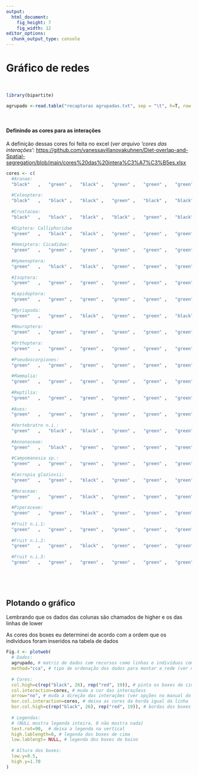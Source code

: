 ---
output: 
  html_document: 
    fig_height: 7
    fig_width: 12
editor_options: 
  chunk_output_type: console
---

# Gráfico de redes

\ 


```{r, results ='hide', warning=FALSE, message=FALSE}

library(bipartite)

agrupado <-read.table("recapturas agrupadas.txt", sep = "\t", h=T, row.names=1)

```

\ 


#### Definindo as cores para as interações

A definição dessas cores foi feita no excel (*ver arquivo 'cores das interações':*  <https://github.com/vanessavillanovakuhnen/Diet-overlap-and-Spatial-segregation/blob/main/cores%20das%20intera%C3%A7%C3%B5es.xlsx>

```{r}
cores <- c(
  #Aranae:
  "black"	,	"green"	,	"black"	,	"green"	,	"green"	,	"green"	,	"black"	,	"green"	,	"black"	,	"black"	,	"black"	,	"green"	,	"black"	,	"green"	,	"green"	,	"black"	,	"green"	,	"green"	,	"black"	,	"green"	,	"green"	,	"green"	,	"black"	,	"black"	,	"green"	,	"green"	,	"green"	,	"green"	,	"red"	,	"red"	,	"green"	,	"red"	,	"red"	,	"red"	,	"red"	,	"green"	,	"red"	,	"green"	,	"red"	,	"green"	,	"red"	,	"green"	,	"green"	,	"green"	,
  
  #Coleoptera:
  "black"	,	"black"	,	"black"	,	"green"	,	"black"	,	"black"	,	"black"	,	"black"	,	"black"	,	"black"	,	"black"	,	"black"	,	"green"	,	"green"	,	"black"	,	"green"	,	"black"	,	"black"	,	"black"	,	"black"	,	"green"	,	"green"	,	"black"	,	"black"	,	"green"	,	"green"	,	"red"	,	"red"	,	"red"	,	"red"	,	"red"	,	"red"	,	"red"	,	"red"	,	"red"	,	"red"	,	"red"	,	"red"	,	"green"	,	"red"	,	"red"	,	"green"	,	"red"	,	"red"	,
  
  #Crustacea:
  "black"	,	"black"	,	"black"	,	"black"	,	"green"	,	"black"	,	"green"	,	"green"	,	"black"	,	"black"	,	"black"	,	"black"	,	"black"	,	"green"	,	"black"	,	"green"	,	"green"	,	"black"	,	"black"	,	"black"	,	"green"	,	"green"	,	"black"	,	"black"	,	"green"	,	"green"	,	"green"	,	"green"	,	"green"	,	"green"	,	"green"	,	"green"	,	"red"	,	"red"	,	"green"	,	"green"	,	"green"	,	"green"	,	"green"	,	"green"	,	"green"	,	"green"	,	"green"	,	"green"	,
  
  #Diptera: Calliphoridae
  "green"	,	"black"	,	"black"	,	"green"	,	"green"	,	"green"	,	"green"	,	"green"	,	"green"	,	"green"	,	"green"	,	"green"	,	"green"	,	"green"	,	"green"	,	"green"	,	"green"	,	"green"	,	"green"	,	"green"	,	"green"	,	"green"	,	"green"	,	"green"	,	"green"	,	"green"	,	"green"	,	"green"	,	"green"	,	"green"	,	"green"	,	"green"	,	"green"	,	"green"	,	"green"	,	"green"	,	"green"	,	"green"	,	"green"	,	"green"	,	"green"	,	"green"	,	"green"	,	"green"	,
  
  #Hemiptera: Cicadidae:
  "green"	,	"green"	,	"green"	,	"green"	,	"green"	,	"green"	,	"green"	,	"green"	,	"green"	,	"green"	,	"black"	,	"green"	,	"green"	,	"green"	,	"green"	,	"green"	,	"green"	,	"green"	,	"green"	,	"green"	,	"green"	,	"green"	,	"green"	,	"green"	,	"green"	,	"green"	,	"green"	,	"red"	,	"green"	,	"green"	,	"green"	,	"green"	,	"green"	,	"green"	,	"green"	,	"green"	,	"green"	,	"green"	,	"green"	,	"green"	,	"green"	,	"green"	,	"green"	,	"green"	,
  
  #Hymenoptera:
  "green"	,	"black"	,	"black"	,	"green"	,	"green"	,	"green"	,	"black"	,	"black"	,	"black"	,	"black"	,	"black"	,	"black"	,	"black"	,	"green"	,	"green"	,	"green"	,	"black"	,	"black"	,	"black"	,	"green"	,	"black"	,	"green"	,	"black"	,	"black"	,	"green"	,	"green"	,	"red"	,	"red"	,	"red"	,	"red"	,	"green"	,	"red"	,	"red"	,	"red"	,	"red"	,	"red"	,	"red"	,	"red"	,	"red"	,	"red"	,	"red"	,	"red"	,	"red"	,	"red"	,
  
  #Isoptera:
  "green"	,	"green"	,	"green"	,	"green"	,	"green"	,	"green"	,	"green"	,	"green"	,	"green"	,	"green"	,	"green"	,	"green"	,	"green"	,	"green"	,	"green"	,	"green"	,	"green"	,	"green"	,	"green"	,	"green"	,	"green"	,	"green"	,	"green"	,	"green"	,	"green"	,	"green"	,	"green"	,	"green"	,	"green"	,	"green"	,	"green"	,	"green"	,	"red"	,	"green"	,	"green"	,	"green"	,	"green"	,	"green"	,	"green"	,	"green"	,	"green"	,	"green"	,	"green"	,	"green"	,
  
  #Lepidoptera:
  "green"	,	"green"	,	"green"	,	"green"	,	"green"	,	"green"	,	"green"	,	"green"	,	"green"	,	"green"	,	"green"	,	"green"	,	"green"	,	"green"	,	"green"	,	"green"	,	"black"	,	"green"	,	"green"	,	"green"	,	"green"	,	"green"	,	"green"	,	"green"	,	"green"	,	"green"	,	"green"	,	"green"	,	"green"	,	"green"	,	"green"	,	"green"	,	"green"	,	"green"	,	"green"	,	"green"	,	"green"	,	"green"	,	"green"	,	"green"	,	"green"	,	"green"	,	"green"	,	"green"	,
  
  #Myriapoda:
  "green"	,	"green"	,	"black"	,	"green"	,	"green"	,	"black"	,	"black"	,	"black"	,	"green"	,	"black"	,	"black"	,	"green"	,	"green"	,	"green"	,	"black"	,	"black"	,	"black"	,	"black"	,	"black"	,	"green"	,	"black"	,	"green"	,	"black"	,	"black"	,	"green"	,	"green"	,	"green"	,	"green"	,	"green"	,	"green"	,	"green"	,	"green"	,	"red"	,	"green"	,	"red"	,	"green"	,	"green"	,	"green"	,	"green"	,	"green"	,	"green"	,	"green"	,	"green"	,	"green"	,
  
  #Neuroptera:
  "green"	,	"green"	,	"green"	,	"green"	,	"green"	,	"green"	,	"green"	,	"green"	,	"green"	,	"green"	,	"green"	,	"green"	,	"green"	,	"green"	,	"green"	,	"green"	,	"green"	,	"black"	,	"green"	,	"green"	,	"green"	,	"green"	,	"green"	,	"black"	,	"green"	,	"green"	,	"green"	,	"green"	,	"green"	,	"green"	,	"green"	,	"green"	,	"green"	,	"green"	,	"green"	,	"green"	,	"green"	,	"green"	,	"green"	,	"green"	,	"green"	,	"green"	,	"green"	,	"green"	,
  
  #Orthoptera:
  "green"	,	"green"	,	"green"	,	"green"	,	"green"	,	"green"	,	"green"	,	"green"	,	"green"	,	"green"	,	"black"	,	"green"	,	"green"	,	"green"	,	"green"	,	"green"	,	"black"	,	"green"	,	"black"	,	"black"	,	"green"	,	"green"	,	"green"	,	"green"	,	"green"	,	"green"	,	"green"	,	"green"	,	"green"	,	"red"	,	"green"	,	"green"	,	"green"	,	"green"	,	"green"	,	"green"	,	"green"	,	"green"	,	"green"	,	"green"	,	"green"	,	"green"	,	"green"	,	"green"	,
  
  #Pseudoscorpiones:
  "green"	,	"green"	,	"green"	,	"green"	,	"green"	,	"green"	,	"green"	,	"green"	,	"green"	,	"green"	,	"green"	,	"green"	,	"green"	,	"green"	,	"green"	,	"green"	,	"green"	,	"green"	,	"green"	,	"green"	,	"green"	,	"black"	,	"green"	,	"black"	,	"green"	,	"green"	,	"green"	,	"green"	,	"green"	,	"green"	,	"green"	,	"green"	,	"green"	,	"green"	,	"green"	,	"green"	,	"green"	,	"green"	,	"green"	,	"green"	,	"green"	,	"green"	,	"green"	,	"green"	,
  
  #Mammalia:
  "green"	,	"green"	,	"green"	,	"green"	,	"green"	,	"green"	,	"green"	,	"green"	,	"green"	,	"black"	,	"black"	,	"green"	,	"green"	,	"black"	,	"green"	,	"green"	,	"green"	,	"green"	,	"green"	,	"green"	,	"green"	,	"green"	,	"green"	,	"green"	,	"green"	,	"green"	,	"green"	,	"green"	,	"green"	,	"green"	,	"green"	,	"green"	,	"green"	,	"green"	,	"green"	,	"green"	,	"green"	,	"green"	,	"green"	,	"green"	,	"green"	,	"green"	,	"green"	,	"green"	,
  
  #Reptilia:
  "green"	,	"green"	,	"green"	,	"green"	,	"green"	,	"green"	,	"green"	,	"green"	,	"green"	,	"green"	,	"green"	,	"green"	,	"black"	,	"green"	,	"green"	,	"green"	,	"green"	,	"black"	,	"black"	,	"green"	,	"green"	,	"green"	,	"green"	,	"green"	,	"green"	,	"green"	,	"green"	,	"red"	,	"green"	,	"green"	,	"green"	,	"green"	,	"green"	,	"green"	,	"red"	,	"green"	,	"green"	,	"green"	,	"green"	,	"green"	,	"green"	,	"green"	,	"green"	,	"green"	,
  
  #Aves:
  "green"	,	"green"	,	"green"	,	"green"	,	"green"	,	"green"	,	"green"	,	"green"	,	"green"	,	"green"	,	"green"	,	"green"	,	"black"	,	"green"	,	"green"	,	"green"	,	"green"	,	"green"	,	"green"	,	"black"	,	"green"	,	"green"	,	"green"	,	"green"	,	"black"	,	"green"	,	"green"	,	"green"	,	"green"	,	"green"	,	"green"	,	"green"	,	"green"	,	"green"	,	"green"	,	"green"	,	"green"	,	"green"	,	"green"	,	"green"	,	"green"	,	"green"	,	"green"	,	"green"	,
  
  #Vertebratre n.i.:
  "green"	,	"black"	,	"black"	,	"green"	,	"green"	,	"green"	,	"green"	,	"green"	,	"green"	,	"green"	,	"black"	,	"green"	,	"green"	,	"green"	,	"green"	,	"green"	,	"green"	,	"green"	,	"green"	,	"green"	,	"green"	,	"green"	,	"green"	,	"green"	,	"green"	,	"green"	,	"green"	,	"green"	,	"green"	,	"green"	,	"green"	,	"green"	,	"green"	,	"green"	,	"green"	,	"green"	,	"green"	,	"green"	,	"green"	,	"green"	,	"green"	,	"green"	,	"green"	,	"green"	,
  
  #Annonaceae:
  "green"	,	"black"	,	"green"	,	"green"	,	"green"	,	"green"	,	"black"	,	"black"	,	"black"	,	"black"	,	"green"	,	"green"	,	"green"	,	"green"	,	"green"	,	"green"	,	"green"	,	"green"	,	"black"	,	"green"	,	"green"	,	"black"	,	"green"	,	"green"	,	"green"	,	"black"	,	"green"	,	"green"	,	"green"	,	"green"	,	"green"	,	"green"	,	"red"	,	"green"	,	"green"	,	"green"	,	"green"	,	"green"	,	"green"	,	"green"	,	"green"	,	"green"	,	"green"	,	"green"	,
  
  #Campomanesia sp.:
  "green"	,	"green"	,	"green"	,	"green"	,	"green"	,	"green"	,	"green"	,	"green"	,	"green"	,	"green"	,	"green"	,	"green"	,	"green"	,	"green"	,	"green"	,	"green"	,	"green"	,	"black"	,	"black"	,	"green"	,	"green"	,	"green"	,	"green"	,	"green"	,	"black"	,	"green"	,	"green"	,	"green"	,	"green"	,	"green"	,	"green"	,	"green"	,	"green"	,	"green"	,	"green"	,	"green"	,	"green"	,	"green"	,	"green"	,	"green"	,	"green"	,	"green"	,	"green"	,	"green"	,
  
  #Cecropia glaziovii:
  "green"	,	"green"	,	"black"	,	"green"	,	"green"	,	"green"	,	"green"	,	"black"	,	"black"	,	"green"	,	"black"	,	"black"	,	"green"	,	"green"	,	"black"	,	"green"	,	"black"	,	"black"	,	"green"	,	"green"	,	"green"	,	"black"	,	"green"	,	"black"	,	"green"	,	"green"	,	"green"	,	"green"	,	"red"	,	"green"	,	"green"	,	"green"	,	"green"	,	"green"	,	"green"	,	"red"	,	"red"	,	"green"	,	"green"	,	"green"	,	"green"	,	"green"	,	"green"	,	"green"	,
  
  #Moraceae:
  "green"	,	"green"	,	"black"	,	"green"	,	"green"	,	"green"	,	"green"	,	"green"	,	"green"	,	"green"	,	"green"	,	"green"	,	"green"	,	"green"	,	"green"	,	"green"	,	"green"	,	"green"	,	"green"	,	"green"	,	"green"	,	"green"	,	"green"	,	"green"	,	"green"	,	"green"	,	"green"	,	"green"	,	"green"	,	"green"	,	"red"	,	"green"	,	"green"	,	"green"	,	"green"	,	"green"	,	"green"	,	"green"	,	"green"	,	"green"	,	"green"	,	"green"	,	"green"	,	"green"	,
  
  #Piperaceae:
  "green"	,	"green"	,	"black"	,	"green"	,	"green"	,	"green"	,	"green"	,	"black"	,	"green"	,	"green"	,	"green"	,	"green"	,	"green"	,	"green"	,	"green"	,	"green"	,	"green"	,	"green"	,	"green"	,	"green"	,	"green"	,	"green"	,	"green"	,	"green"	,	"green"	,	"green"	,	"green"	,	"green"	,	"red"	,	"green"	,	"green"	,	"green"	,	"green"	,	"green"	,	"green"	,	"red"	,	"green"	,	"green"	,	"green"	,	"green"	,	"green"	,	"green"	,	"green"	,	"green"	,
  
  #Fruit n.i.1:
  "green"	,	"green"	,	"green"	,	"green"	,	"green"	,	"green"	,	"green"	,	"green"	,	"green"	,	"green"	,	"green"	,	"green"	,	"green"	,	"green"	,	"green"	,	"green"	,	"green"	,	"green"	,	"green"	,	"green"	,	"green"	,	"green"	,	"green"	,	"green"	,	"green"	,	"green"	,	"green"	,	"green"	,	"green"	,	"green"	,	"green"	,	"red"	,	"green"	,	"green"	,	"green"	,	"green"	,	"green"	,	"green"	,	"green"	,	"green"	,	"green"	,	"green"	,	"green"	,	"green"	,
  
  #Fruit n.i.2:
  "green"	,	"green"	,	"black"	,	"green"	,	"green"	,	"green"	,	"green"	,	"green"	,	"green"	,	"green"	,	"green"	,	"green"	,	"green"	,	"green"	,	"green"	,	"green"	,	"green"	,	"black"	,	"green"	,	"black"	,	"green"	,	"black"	,	"green"	,	"black"	,	"green"	,	"green"	,	"green"	,	"green"	,	"green"	,	"green"	,	"green"	,	"green"	,	"green"	,	"green"	,	"green"	,	"green"	,	"green"	,	"green"	,	"green"	,	"green"	,	"green"	,	"green"	,	"green"	,	"green"	,
  
  #Fruit n.i.3:
  "green"	,	"green"	,	"green"	,	"green"	,	"green"	,	"green"	,	"green"	,	"green"	,	"green"	,	"green"	,	"green"	,	"green"	,	"green"	,	"black"	,	"green"	,	"green"	,	"green"	,	"black"	,	"black"	,	"green"	,	"green"	,	"green"	,	"green"	,	"black"	,	"green"	,	"green"	,	"green"	,	"green"	,	"green"	,	"green"	,	"green"	,	"green"	,	"green"	,	"green"	,	"green"	,	"green"	,	"green"	,	"green"	,	"green"	,	"green"	,	"green"	,	"green"	,	"green"	,	"green")
  
  
```

\ 


## Plotando o gráfico

Lembrando que os dados das colunas são chamados de higher e os das linhas de lower

As cores dos boxes eu determinei de acordo com a ordem que os indivíduos foram inseridos na tabela de dados

```{r}
Fig.4 <- plotweb(
  # Dados:
  agrupado, # matriz de dados com recursos como linhas e indivíduos como colunas
  method="cca", # tipo de ordenação dos dados para montar a rede (ver mais opções no manual do bipartite)
  
  # Cores:
  col.high=c(rep("black", 26), rep("red", 19)), # pinta os boxes de cima (individuos)
  col.interaction=cores, # muda a cor das interaçõess
  arrow="no", # muda a direção das interações (ver opções no manual do bipartite)
  bor.col.interaction=cores, # deixa as cores da borda igual da linha
  bor.col.high=c(rep("black", 26), rep("red", 19)), # bordas dos boxes
  
  # Legendas: 
  # (NULL mostra legenda inteira, 0 não mostra nada)
  text.rot=90,  # deixa a legenda na vertical
  high.lablength=0, # legenda dos boxes de cima
  low.lablengt= NULL, # legenda dos boxes de baixo
  
  # Altura dos boxes:
  low.y=0.5,
  high.y=1.70
)
```
